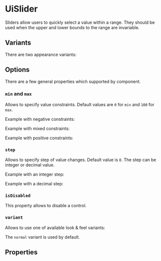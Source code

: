 


<Meta of={Stories} />

# UiSlider

Sliders allow users to quickly select a value within a range. They should be used when the upper and lower bounds to the range are invariable.

<Canvas>
  <UiSlider value={50} />
</Canvas>

## Variants

There are two appearance variants:

## Options

There are a few general properties which supported by component.

### `min` and `max`

Allows to specify value constraints. Default values are `0` for `min` and `100` for `max`.

Example with negative constraints:

<Canvas of={Stories.NegativeMinMax} />

Example with mixed constraints:

<Canvas of={Stories.MixedMinMax} />

Example with positive constraints:

<Canvas of={Stories.PositiveMinMax} />

### `step`

Allows to specify step of value changes. Default value is `0`. The step can be integer or decimal value.

Example with an integer step:

<Canvas of={Stories.IntegerStep} />

Example with a decimal step:

<Canvas of={Stories.DecimalStep} />

### `isDisabled`

This property allows to disable a control.

<Canvas of={Stories.DisabledNormalVariant} />
<Canvas of={Stories.DisabledAiVariant} />

### `variant`

Allows to use one of available look & feel variants:

<Canvas of={Stories.NormalVariant} />
<Canvas of={Stories.AiVariant} />

The `normal` variant is used by default.

## Properties

<ArgsTable of={UiSlider} />
